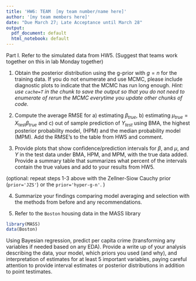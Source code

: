 ```yaml
---
title: 'HW6: TEAM  [my team number/name here]'
author: '[my team members here]'
date: "Due March 27; Late Acceptance until March 28"
output:
  pdf_document: default
  html_notebook: default
---
```

Part I.  Refer to the simulated data from HW5.  (Suggest that teams work together on this in lab Monday together)

1.  Obtain the posterior distribution using the g-prior with $g=n$ for the training data.  If you do not enumerate and use MCMC, please include diagnostic plots to indicate that the MCMC has run long enough. _Hint:  use `cache=T` in the chunk to save the output so that you do not need to enumerate of rerun the MCMC everytime you update other chunks of code._

2. Compute the average RMSE for a) estimating $\beta_{true}$, b) estimating $\mu_{true} = X_{\text{test}} \beta_{true}$ and c) out of sample prediction of $Y_{test}$ using BMA, the highest posterior probability model, (HPM) and the median probability model (MPM).  Add the RMSE's to the table from HW5 and comment.

3. Provide plots that show confidence/prediction intervals for $\beta$, and $\mu$, and $Y$ in the test data under BMA, HPM, and MPM, with the true data added. Provide a summary table that summarizes what percent  of the intervals contain the true values and add to your results from HW5.

(optional:  repeat steps 1-3 above with the Zellner-Siow Cauchy prior (`prior='JZS'`) or the `prior='hyper-g-n'`. ) 


4. Summarize your findings comparing model averaging and selection with the methods from before and any recommendations.


5. Refer to the `Boston` housing data in the MASS library
```r
library(MASS)
data(Boston)
```

Using Bayesian regression, predict per capita crime (transforming any variables if needed based on any EDA).   Provide a write up of your analysis describing the data, your model, which priors you used (and why), and interpretation of estimates for at least 5 important variables, paying careful attention to provide interval estimates or posterior distributions in addition to  point testimates.  







    
    

   

